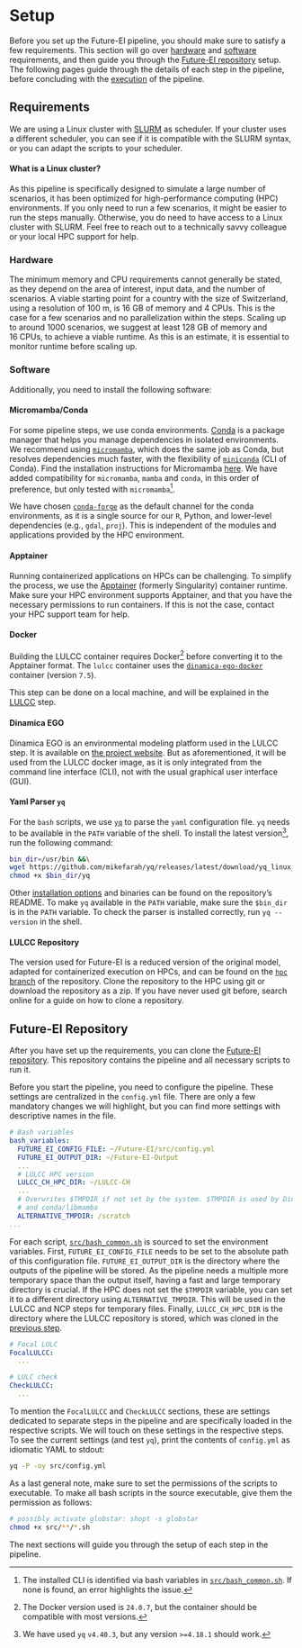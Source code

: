 # Setup

Before you set up the Future-EI pipeline, you should make sure to satisfy
a few requirements.
This section will go over [hardware](#hardware) and [software](#software)
requirements, and then guide you through
the [Future-EI repository](#future-ei-repository) setup.
The following pages guide through the details of each step in the pipeline,
before concluding with the [execution](running.html) of the pipeline.


## Requirements

We are using a Linux cluster
with [SLURM](https://slurm.schedmd.com/overview.html) as scheduler.
If your cluster uses a different scheduler, you can see if it is compatible
with the SLURM syntax, or you can adapt the scripts to your scheduler.

::: {#cau-linux-cluster .callout-note}
#### What is a Linux cluster?
As this pipeline is specifically designed to simulate a large number of
scenarios,
it has been optimized for high-performance computing (HPC) environments.
If you only need to run a few scenarios, it might be easier to run the
steps manually.
Otherwise, you do need to have access to a Linux cluster with SLURM.
Feel free to reach out to a technically savvy colleague or your local HPC
support for help.
:::

### Hardware
The minimum memory and CPU requirements cannot generally be stated, as they
depend on the area of interest, input data, and the number of scenarios.
A viable starting point for a country with the size of Switzerland, using a
resolution of 100 m, is 16 GB of memory and 4 CPUs.
This is the case for a few scenarios and no parallelization within the steps.
Scaling up to around 1000 scenarios, we suggest at least 128 GB of memory
and 16 CPUs, to achieve a viable runtime.
As this is an estimate, it is essential to monitor runtime before scaling up.


### Software


Additionally, you need to install the following software:

#### Micromamba/Conda

For some pipeline steps, we use conda environments.
[Conda](https://docs.conda.io/projects/conda/en/stable/) is a package manager
that helps you manage dependencies in isolated environments.
We recommend using [`micromamba`](https://mamba.readthedocs.io/en/latest/),
which does the same job as Conda, but resolves dependencies much faster,
with the flexibility of
[`miniconda`](https://docs.conda.io/en/latest/miniconda.html) (CLI of Conda).
Find the installation instructions for Micromamba
[here](https://mamba.readthedocs.io/en/latest/installation/micromamba-installation.html).
We have added compatibility for `micromamba`, `mamba` and `conda`,
in this order of preference, but only tested with `micromamba`[^conda].

[^conda]: The installed CLI is identified via bash variables in
    [`src/bash_common.sh`](https://github.com/cbueth/Future-EI/tree/main/src/bash_common.sh).
    If none is found, an error highlights the issue.

We have chosen [`conda-forge`](https://conda-forge.org/) as the default
channel for the conda environments,
as it is a single source for our `R`, Python, and lower-level dependencies
(e.g., `gdal`, `proj`).
This is independent of the modules and applications provided by the
HPC environment.

#### Apptainer

Running containerized applications on HPCs can be challenging.
To simplify the process, we use the [Apptainer](https://apptainer.org/)
(formerly Singularity) container runtime.
Make sure your HPC environment supports Apptainer, and that you have the
necessary permissions to run containers.
If this is not the case, contact your HPC support team for help.

#### Docker

Building the LULCC container requires Docker[^docker-version]
before converting it to the Apptainer format.
The `lulcc` container uses
the [`dinamica-ego-docker`](https://github.com/cbueth/dinamica-ego-docker/)
container (version `7.5`).

This step can be done on a local machine, and will be explained in the
[LULCC](10_LULCC.html) step.

[^docker-version]: The Docker version used is `24.0.7`, but the container
    should be compatible with most versions.

#### Dinamica EGO

Dinamica EGO is an environmental modeling platform used in the LULCC step.
It is available on [the project website](https://dinamicaego.com/).
But as aforementioned, it will be used from the LULCC docker image,
as it is only integrated from the command line interface (CLI),
not with the usual graphical user interface (GUI).

#### Yaml Parser `yq`

For the `bash` scripts, we use [`yq`](https://mikefarah.gitbook.io/yq/) to parse
the `yaml` configuration file.
`yq` needs to be available in the `PATH` variable of the shell.
To install the latest version[^yq-version], run the following command:
```bash
bin_dir=/usr/bin &&\
wget https://github.com/mikefarah/yq/releases/latest/download/yq_linux_amd64 -O $bin_dir/yq
chmod +x $bin_dir/yq
```
Other [installation options](https://github.com/mikefarah/yq/#install)
and binaries can be found on the repository's README.
To make `yq` available in the `PATH` variable, make sure the `$bin_dir` is
in the `PATH` variable.
To check the parser is installed correctly, run `yq --version` in the shell.

[^yq-version]: We have used `yq` `v4.40.3`, but any version `>=4.18.1`
    should work.

#### LULCC Repository {#lulcc-repository}

The version used for Future-EI is a reduced version of the original model,
adapted for containerized execution on HPCs,
and can be found on
the [`hpc` branch](https://github.com/blenback/LULCC-CH/tree/hpc)
of the repository.
Clone the repository to the HPC using git or download the repository as a zip.
If you have never used git before, search online for a guide on how to clone a
repository.


## Future-EI Repository

After you have set up the requirements, you can clone
the [Future-EI repository](https://github.com/cbueth/Future-EI).
This repository contains the pipeline and all necessary scripts to run it.

Before you start the pipeline, you need to configure the pipeline.
These settings are centralized in the `config.yml` file.
There are only a few mandatory changes we will highlight,
but you can find more settings with descriptive names in the file.

```.yaml
# Bash variables
bash_variables:
  FUTURE_EI_CONFIG_FILE: ~/Future-EI/src/config.yml
  FUTURE_EI_OUTPUT_DIR: ~/Future-EI-Output
  ...
  # LULCC HPC version
  LULCC_CH_HPC_DIR: ~/LULCC-CH
  ...
  # Overwrites $TMPDIR if not set by the system. $TMPDIR is used by Dinamica EGO.
  # and conda/libmamba
  ALTERNATIVE_TMPDIR: /scratch
...
```

For each script, [`src/bash_common.sh`](https://github.com/cbueth/Future-EI/tree/main/src/bash_common.sh)
is sourced to set the environment variables.
First, `FUTURE_EI_CONFIG_FILE` needs to be set to the absolute
path of this configuration file.
`FUTURE_EI_OUTPUT_DIR` is the directory where the outputs of the pipeline will
be stored.
As the pipeline needs a multiple more temporary space than the output itself,
having a fast and large temporary directory is crucial.
If the HPC does not set the `$TMPDIR` variable, you can set it to a
different directory using `ALTERNATIVE_TMPDIR`.
This will be used in the LULCC and NCP steps for temporary files.
Finally, `LULCC_CH_HPC_DIR` is the directory where the LULCC repository is
stored,
which was cloned in the [previous step](#lulcc-repository).



```.yaml
# Focal LULC
FocalLULCC:
  ...

# LULC check
CheckLULCC:
  ...
```

To mention the `FocalLULCC` and `CheckLULCC` sections,
these are settings dedicated to separate steps in the pipeline and are
specifically loaded in the respective scripts.
We will touch on these settings in the respective steps.
To see the current settings (and test `yq`),
print the contents of `config.yml` as idiomatic YAML to stdout:
```bash
yq -P -oy src/config.yml
```

As a last general note, make sure to set the permissions of the scripts to
executable.
To make all bash scripts in the source executable, give them the permission as
follows:
```bash
# possibly activate globstar: shopt -s globstar
chmod +x src/**/*.sh
```

The next sections will guide you through the setup of each step in the pipeline.